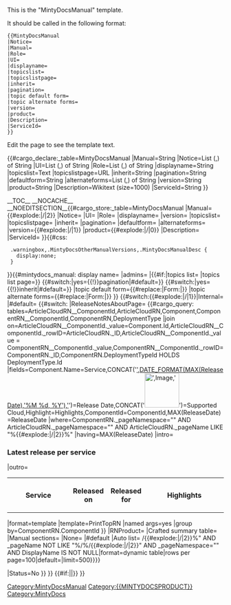 <noinclude>
This is the "MintyDocsManual" template.

It should be called in the following format:
<pre>
{{MintyDocsManual
|Notice=
|Manual=
|Role=
|UI=
|displayname=
|topicslist=
|topicslistpage=
|inherit=
|pagination=
|topic default form=
|topic alternate forms=
|version=
|product=
|Description=
|ServiceId=
}}

</pre>
Edit the page to see the template text.

{{#cargo_declare:_table=MintyDocsManual
|Manual=String
|Notice=List (,) of String
|UI=List (,) of String
|Role=List (,) of String
|displayname=String
|topicslist=Text
|topicslistpage=URL
|inherit=String
|pagination=String
|defaultform=String
|alternateforms=List (,) of String
|version=String
|product=String
|Description=Wikitext (size=1000)
|ServiceId=String
}}


</noinclude>
<includeonly>[[Category:MintyDocsManual]]__TOC__
__NOCACHE__
__NOEDITSECTION__{{#cargo_store:_table=MintyDocsManual
|Manual={{#explode:{{FULLPAGENAME}}|/|2}}
|Notice={{{Notice|}}}
|UI={{{UI|}}}
|Role={{{Role|}}}
|displayname={{{displayname|}}}
|version=
|topicslist={{{topicslist|}}}
|topicslistpage={{{topicslistpage|}}}
|inherit={{{inherit|}}}
|pagination={{{pagination|}}}
|defaultform={{{defaultform|}}}
|alternateforms={{{alternateforms|}}}
|version={{#explode:{{FULLPAGENAME}}|/|1}}
|product={{#explode:{{FULLPAGENAME}}|/|0}}
|Description={{{Description|}}}
|ServiceId={{{ServiceId|}}}
}}{{#css:
  .warningbox,.MintyDocsOtherManualVersions,.MintyDocsManualDesc {
    display:none;
  }
}}{{#mintydocs_manual:
display name={{{displayname|}}}
|admins={{{admins|}}}
|{{#if:{{{topicslist|}}}|topics list=
{{{topicslist|}}}|topics list page={{{topicslistpage|}}}}}
{{#switch:{{{pagination|}}}|yes={{!}}pagination|#default=}}
{{#switch:{{{inherit|}}}|yes={{!}}inherit|#default=}}
|topic default form={{#replace:{{{defaultform|}}}|Form:|}}
|topic alternate forms={{#replace:{{{alternateforms|}}}|Form:|}}
}}<!-- removing article list table until we decide we like it {{#cargo_query:tables=Article||fields=CONCAT('[[',_pageName,'|',DisplayName,']]')=Pages,Context=About|where=productshort="{{#explode:{{FULLPAGENAME}}|/|0}}" AND _pageNamespace="{{NAMESPACENUMBER}}" AND Manual="{{#explode:{{FULLPAGENAME}}|/|2}}"|order by=DisplayName|format=dynamic table|rows per page=100|default=}}-->[[Category:{{MINTYDOCSPRODUCT}}]]
{{#switch:{{#explode:{{FULLPAGENAME}}|/|1}}|Internal=
|#default=
{{#switch:{{{Auto|}}}
|ReleaseNotesAboutPage={{Article|PageType=Manual|Context={{{Context|}}} }}
{{#cargo_query:
tables=ArticleCloudRN__ComponentId,ArticleCloudRN,Component,ComponentRN__ComponentId,ComponentRN,DeploymentType
|join on=ArticleCloudRN__ComponentId._value=Component.Id,ArticleCloudRN__ComponentId._rowID=ArticleCloudRN._ID,ArticleCloudRN__ComponentId._value = ComponentRN__ComponentId._value,ComponentRN__ComponentId._rowID=ComponentRN._ID,ComponentRN.DeploymentTypeId HOLDS DeploymentType.Id
|fields=Component.Name=Service,CONCAT('[[',ArticleCloudRN._pageName,'#',DATE_FORMAT(MAX(ReleaseDate),'%M %d, %Y'),'|',DATE_FORMAT(MAX(ReleaseDate),'%M %d, %Y'),']]')=Release Date,CONCAT('[[File:',Image,'|80px]]')=Supported Cloud,Highlight=Highlights,ComponentId=ComponentId,MAX(ReleaseDate)=ReleaseDate
|where=ComponentRN._pageNamespace="{{NAMESPACENUMBER}}" AND ArticleCloudRN._pageNamespace="{{NAMESPACENUMBER}}" AND ArticleCloudRN._pageName LIKE "%{{#explode:{{FULLPAGENAME}}|/|2}}%"
|having=MAX(ReleaseDate)
|intro=<h3>Latest release per service</h3><table class="wikitable sortable"><tr><th>Service</th><th style="width:12%">Released on</th><th style="width:12%">Released for</th><th>Highlights</th></tr>
|outro=</table>
|format=template
|template=PrintTopRN
|named args=yes
|group by=ComponentRN.ComponentId
<!--|order by=ComponentRN.ReleaseDate DESC-->
}}
|RNProduct=
|Crafted summary table={{Article|PageType=Manual|Context={{{Context|}}}}}
|Manual sections={{Article|PageType=Manual|Context={{{Context|}}}}}
|None=
|#default
|Auto list=
{{Article
|PageType=Manual
|Context=Search the table of all articles in this guide, listed in alphabetical order, to find the article you need.
|Section={{Section
|alignment=Vertical
|structuredtext=<div class="pdf-remove">{{#cargo_query:
tables=Article|fields=CONCAT('[[',_pageName,'|',DisplayName,']]')=Article,Context=Description|where=_pageName LIKE "%{{#explode:{{FULLPAGENAME}}|/|0}}/{{#explode:{{FULLPAGENAME}}|/|1}}/{{#explode:{{FULLPAGENAME}}|/|2}}%" AND _pageName NOT LIKE "%/%/{{#explode:{{FULLPAGENAME}}|/|2}}" AND _pageNamespace="{{NAMESPACENUMBER}}" AND DisplayName IS NOT NULL|format=dynamic table|rows per page=100|default=|limit=500}}}}</div>
|Status=No
}}
}}
{{#if:{{{Description|}}}|{{{Description|}}}|}}
}}

<nowiki />{{{Section|}}}{{{TSSection|}}}</includeonly>
<noinclude>[[Category:MintyDocs]]</noinclude>
